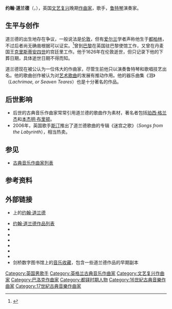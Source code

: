 {{Infobox classical
| 中文名 = 道兰德
| 画像 =
| 附注 = 
| 原文名 = John Dowland
| 国别 = 英国
| 出生日期 = 1563年
| 出生地 = 伦敦
| 逝世日期 = 1626年2月20日之前（36-37歲）
| 逝世地 = 伦敦
| 所属时期 = 文艺复兴，巴洛克
| 所属乐派 = 
| 擅长作品类型 = 歌曲，鲁特琴独奏曲
| 代表作 = 歌曲《回来吧，亲爱的》《眼泪直流》《仕女雅玩》《让我常住幽暗乡》《来吧，深沉的睡眠》等，器乐曲集《泪》
| 师从 = 
| 学生 = 
| 官方网站 = 
}}

'''约翰·道兰德'''（{{lang-en|'''John Dowland'''}}，{{bd|1563年||1626年|2月20日之前|catIdx=D}}），英国[[文艺复兴音乐|文艺复兴]]晚期[[作曲家|作曲家]]，歌手，[[鲁特琴|鲁特琴]]演奏家。

==生平与创作==
道兰德的出生地存在争议，一般说法是[[伦敦|伦敦]]，但有[[爱尔兰|爱尔兰]]学者声称他生于[[都柏林|都柏林]]，不过后者尚无确凿根据可以证实。<ref>{{Cite book|series=[[Grove_Music_Online|Grove Music Online]]|url=https://doi-org.wikipedialibrary.idm.oclc.org/10.1093/gmo/9781561592630.article.08103|publisher=[[Oxford_University_Press|Oxford University Press]]|date=2001|doi=10.1093/gmo/9781561592630.article.08103|first=Peter|last=Holman|first2=Paul|last2=O’Dette|title=Dowland, John}}</ref>曾到[[巴黎|巴黎]]在英国驻巴黎使馆工作，又曾在丹麦国王[[克里斯蒂安四世|克里斯蒂安四世]]的宫廷里工作。他于1626年在伦敦逝世，但只记录下他的下葬日期，具体逝世日期不得而知。

道兰德现在被公认为一位伟大的作曲家，尽管生前他只以演奏鲁特琴和歌唱技艺出名。他的歌曲创作被认为对[[艺术歌曲|艺术歌曲]]的发展有推动作用。他的器乐曲集《泪》（''Lachrimae, or Seaven Teares''）也是十分著名的作品。

==后世影响==
*后世的古典音乐作曲家常常引用道兰德的歌曲作为素材，著名者包括[[珀西·格兰杰|珀西·格兰杰]]和[[本杰明·布里顿|本杰明·布里顿]]。
*2006年，英国歌手[[斯汀|斯汀]]推出了道兰德歌曲的专辑《迷宫之歌》（''Songs from the Labyrinth''），相当热卖。

==参见==
* [[古典音乐作曲家列表|古典音乐作曲家列表]]

==参考资料==
{{reflist}}

==外部链接==
*{{le|牛津線上參考書目資料庫|Oxford Bibliographies}}上的[http://www.oxfordbibliographies.com/view/document/obo-9780199757824/obo-9780199757824-0081.xml 约翰·道兰德]{{en}} {{Wayback|url=http://www.oxfordbibliographies.com/view/document/obo-9780199757824/obo-9780199757824-0081.xml |date=20210308023113 }}
*[https://web.archive.org/web/20160312125928/http://hephoz.de/_kunden/dowland/werke_e.html 约翰·道兰德作品列表]{{en}}
*{{ChoralWiki}}
* {{Gutenberg author |id=Dowland,+John | name=约翰·道兰德}}
* {{Internet Archive author |sname=John Dowland}}
* {{Librivox author |id=8798}}
*{{IMSLP|id=Dowland%2C_John|cname=约翰·道兰德}}
*{{MutopiaComposer|DowlandJ}}
*剑桥数字图书馆上的[http://cudl.lib.cam.ac.uk/collections/music 音乐收藏]，包含一些道兰德作品的早期副本{{en}} {{Wayback|url=http://cudl.lib.cam.ac.uk/collections/music |date=20141211124608 }}

{{Authority control}}
{{DEFAULTSORT:Dowland, John}}
[[Category:英国男歌手|Category:英国男歌手]]
[[Category:英格兰古典音乐作曲家|Category:英格兰古典音乐作曲家]]
[[Category:文艺复兴作曲家|Category:文艺复兴作曲家]]
[[Category:巴洛克作曲家|Category:巴洛克作曲家]]
[[Category:都铎时期人物|Category:都铎时期人物]]
[[Category:16世紀古典音樂作曲家|Category:16世紀古典音樂作曲家]]
[[Category:17世紀古典音樂作曲家|Category:17世紀古典音樂作曲家]]